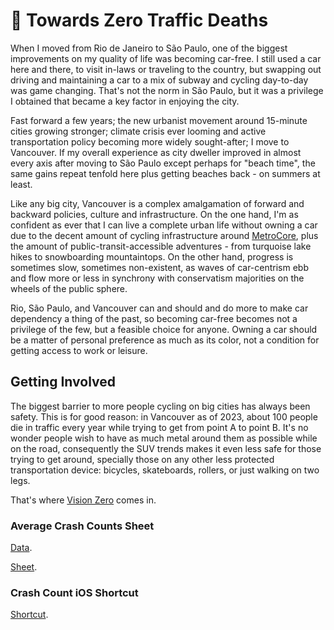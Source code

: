 # 🚥 Towards Zero Traffic Deaths

When I moved from Rio de Janeiro to São Paulo, one of the biggest improvements
on my quality of life was becoming car-free. I still used a car here and there,
to visit in-laws or traveling to the country, but swapping out driving and
maintaining a car to a mix of subway and cycling day-to-day was game changing.
That's not the norm in São Paulo, but it was a privilege I obtained that became
a key factor in enjoying the city.

Fast forward a few years; the new urbanist movement around 15-minute cities
growing stronger; climate crisis ever looming and active transportation policy
becoming more widely sought-after; I move to Vancouver. If my overall experience
as city dweller improved in almost every axis after moving to São Paulo except
perhaps for "beach time", the same gains repeat tenfold here plus getting
beaches back - on summers at least.

Like any big city, Vancouver is a complex amalgamation of forward and backward
policies, culture and infrastructure. On the one hand, I'm as confident as ever
that I can live a complete urban life without owning a car due to the decent
amount of cycling infrastructure around [MetroCore][], plus the amount of
public-transit-accessible adventures - from turquoise lake hikes to snowboarding
mountaintops. On the other hand, progress is sometimes slow, sometimes
non-existent, as waves of car-centrism ebb and flow more or less in synchrony
with conservatism majorities on the wheels of the public sphere.

[MetroCore]: https://thedva.ca/defining-vancouvers-metrocore/

Rio, São Paulo, and Vancouver can and should and do more to make car dependency
a thing of the past, so becoming car-free becomes not a privilege of the few,
but a feasible choice for anyone. Owning a car should be a matter of personal
preference as much as its color, not a condition for getting access to work or
leisure.

## Getting Involved

The biggest barrier to more people cycling on big cities has always been safety.
This is for good reason: in Vancouver as of 2023, about 100 people die in
traffic every year while trying to get from point A to point B. It's no wonder
people wish to have as much metal around them as possible while on the road,
consequently the SUV trends makes it even less safe for those trying to get
around, specially those on any other less protected transportation device:
bicycles, skateboards, rollers, or just walking on two legs.

That's where [Vision Zero][] comes in.

[Vision Zero]: https://visionzerovancouver.ca

### Average Crash Counts Sheet

[Data][].

[Data]: https://public.tableau.com/app/profile/icbc/viz/LowerMainlandCrashes/LMDashboard

[Sheet][].

[Sheet]: https://docs.google.com/spreadsheets/d/1SfDWFnNJ8LMxAu23wIKsCXdV_tzdYV_GczR5nSh4l2E

### Crash Count iOS Shortcut

[Shortcut][].

[Shortcut]: https://routinehub.co/shortcut/17369/
